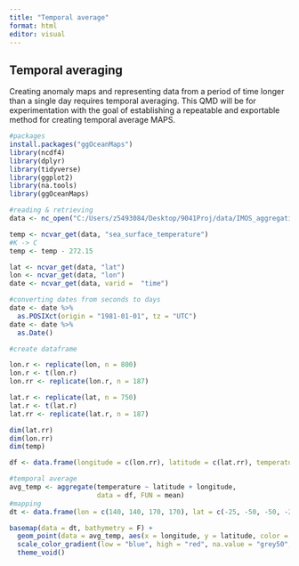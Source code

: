 ```yaml
---
title: "Temporal average"
format: html
editor: visual
---
```


## Temporal averaging

Creating anomaly maps and representing data from a period of time longer than a single day requires temporal averaging. This QMD will be for experimentation with the goal of establishing a repeatable and exportable method for creating temporal average MAPS.

```r
#packages
install.packages("ggOceanMaps")
library(ncdf4)
library(dplyr)
library(tidyverse)
library(ggplot2)
library(na.tools)
library(ggOceanMaps)
```

```r
#reading & retrieving
data <- nc_open("C:/Users/z5493084/Desktop/9041Proj/data/IMOS_aggregation_20230715T063946Z.nc")

temp <- ncvar_get(data, "sea_surface_temperature")
#K -> C
temp <- temp - 272.15

lat <- ncvar_get(data, "lat")
lon <- ncvar_get(data, "lon")
date <- ncvar_get(data, varid =  "time")

#converting dates from seconds to days
date <- date %>%
  as.POSIXct(origin = "1981-01-01", tz = "UTC")
date <- date %>%
  as.Date()
```

```r
#create dataframe

lon.r <- replicate(lon, n = 800)
lon.r <- t(lon.r)
lon.rr <- replicate(lon.r, n = 187)

lat.r <- replicate(lat, n = 750)
lat.r <- t(lat.r)
lat.rr <- replicate(lat.r, n = 187)

dim(lat.rr)
dim(lon.rr)
dim(temp)

df <- data.frame(longitude = c(lon.rr), latitude = c(lat.rr), temperature = c(temp))

#temporal average
avg_temp <- aggregate(temperature ~ latitude + longitude,
                      data = df, FUN = mean)
#mapping
dt <- data.frame(lon = c(140, 140, 170, 170), lat = c(-25, -50, -50, -25))

basemap(data = dt, bathymetry = F) +
  geom_point(data = avg_temp, aes(x = longitude, y = latitude, color = temperature), size = 3) +
  scale_color_gradient(low = "blue", high = "red", na.value = "grey50", name = "Average Temperature") +
  theme_void()   
```
